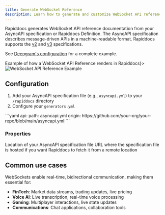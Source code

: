 ```yaml
---
title: Generate WebSocket Reference
description: Learn how to generate and customize WebSocket API reference documentation
---
```


Rapiddocs generates WebSocket API reference documentation from your AsyncAPI specification or Rapiddocs Definition. The AsyncAPI specification describes message-driven APIs in a machine-readable format. Rapiddocs supports the [v2](https://www.asyncapi.com/docs/reference/specification/v2.x) and [v3](https://www.asyncapi.com/docs/reference/specification/v3.0.0) specifications.

See [Deepgram's configuration](https://github.com/deepgram/deepgram-rapiddocs-config/blob/9a3d281d87963165df7cbb89c4883d5058abaf2e/rapiddocs/generators.yml#L5-L7) for a complete example.

<Frame caption={<a href="https://developers.deepgram.com/reference/text-to-speech-api/speak-streaming">Example of how a WebSocket API Reference renders in Rapiddocs</a>}>
  <img src="websocket-deepgram.png" alt="WebSocket API Reference Example" />
</Frame>

## Configuration

1. Add your AsyncAPI specification file (e.g., `asyncapi.yml`) to your `/rapiddocs` directory
1. Configure your `generators.yml`

<CodeBlock title='generators.yml'>
  ```yaml
api:
    path: asyncapi.yml
    origin: https://github.com/your-org/your-repo/blob/main/asyncapi.yml
  ```
</CodeBlock>

### Properties

<ParamField path="path" required>
    Location of your AsyncAPI specification file
</ParamField>

<ParamField path="origin">
    URL where the specification file is hosted if you want Rapiddocs to fetch it from a remote location
</ParamField>

## Common use cases

WebSockets enable real-time, bidirectional communication, making them essential for:

- **FinTech**: Market data streams, trading updates, live pricing
- **Voice AI**: Live transcription, real-time voice processing
- **Gaming**: Multiplayer interactions, live state updates
- **Communications**: Chat applications, collaboration tools